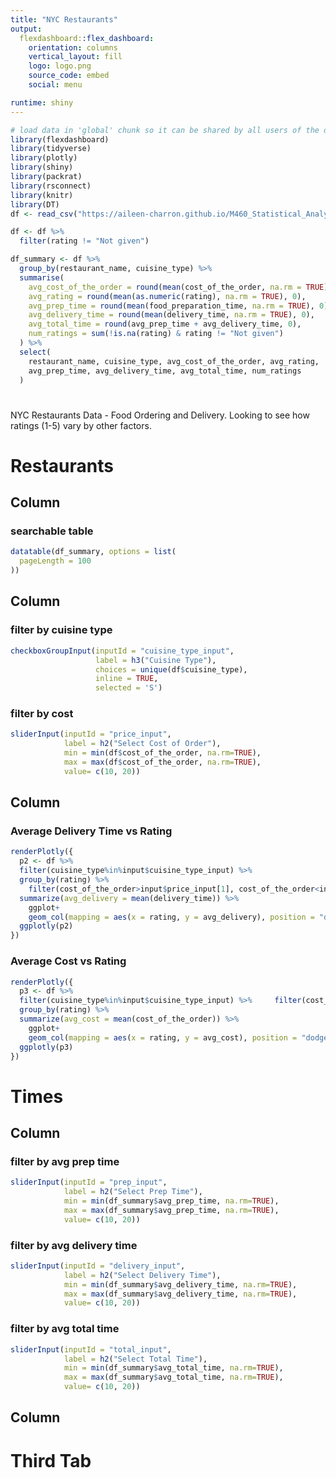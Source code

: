 ```yaml
---
title: "NYC Restaurants"
output: 
  flexdashboard::flex_dashboard:
    orientation: columns
    vertical_layout: fill
    logo: logo.png
    source_code: embed
    social: menu

runtime: shiny
---
```


```r
# load data in 'global' chunk so it can be shared by all users of the dashboard
library(flexdashboard)
library(tidyverse)
library(plotly)
library(shiny)
library(packrat)
library(rsconnect)
library(knitr)
library(DT)
df <- read_csv("https://aileen-charron.github.io/M460_Statistical_Analysis_with_R/food_order.csv")

df <- df %>% 
  filter(rating != "Not given")

df_summary <- df %>%
  group_by(restaurant_name, cuisine_type) %>%
  summarise(
    avg_cost_of_the_order = round(mean(cost_of_the_order, na.rm = TRUE), 2),  
    avg_rating = round(mean(as.numeric(rating), na.rm = TRUE), 0),
    avg_prep_time = round(mean(food_preparation_time, na.rm = TRUE), 0),  
    avg_delivery_time = round(mean(delivery_time, na.rm = TRUE), 0),  
    avg_total_time = round(avg_prep_time + avg_delivery_time, 0),     
    num_ratings = sum(!is.na(rating) & rating != "Not given") 
  ) %>%
  select(
    restaurant_name, cuisine_type, avg_cost_of_the_order, avg_rating, 
    avg_prep_time, avg_delivery_time, avg_total_time, num_ratings  
  )
```

#  {.sidebar}

NYC Restaurants Data - Food Ordering and Delivery. Looking to see how ratings (1-5) vary by other factors.


# Restaurants

## Column {data-width="500"}

### searchable table

```r
datatable(df_summary, options = list(
  pageLength = 100
))
```

## Column {data-width="250"}

### filter by cuisine type

```r
checkboxGroupInput(inputId = "cuisine_type_input", 
                   label = h3("Cuisine Type"),
                   choices = unique(df$cuisine_type), 
                   inline = TRUE,
                   selected = 'S')
```


### filter by cost

```r
sliderInput(inputId = "price_input",
            label = h2("Select Cost of Order"),
            min = min(df$cost_of_the_order, na.rm=TRUE),
            max = max(df$cost_of_the_order, na.rm=TRUE),
            value= c(10, 20))
```

## Column {data-width="250"}

### Average Delivery Time vs Rating 

```r
renderPlotly({
  p2 <- df %>% 
  filter(cuisine_type%in%input$cuisine_type_input) %>% 
  group_by(rating) %>% 
    filter(cost_of_the_order>input$price_input[1], cost_of_the_order<input$price_input[2]) %>% 
  summarize(avg_delivery = mean(delivery_time)) %>% 
    ggplot+
    geom_col(mapping = aes(x = rating, y = avg_delivery), position = "dodge") 
  ggplotly(p2)
})
```

### Average Cost vs Rating
```r
renderPlotly({
  p3 <- df %>% 
  filter(cuisine_type%in%input$cuisine_type_input) %>%     filter(cost_of_the_order>input$price_input[1], cost_of_the_order<input$price_input[2]) %>% 
  group_by(rating) %>% 
  summarize(avg_cost = mean(cost_of_the_order)) %>% 
    ggplot+
    geom_col(mapping = aes(x = rating, y = avg_cost), position = "dodge") 
  ggplotly(p3)
})
```


# Times

## Column {data-width="200"}

### filter by avg prep time

```r
sliderInput(inputId = "prep_input",
            label = h2("Select Prep Time"),
            min = min(df_summary$avg_prep_time, na.rm=TRUE),
            max = max(df_summary$avg_prep_time, na.rm=TRUE),
            value= c(10, 20))
```

### filter by avg delivery time

```r
sliderInput(inputId = "delivery_input",
            label = h2("Select Delivery Time"),
            min = min(df_summary$avg_delivery_time, na.rm=TRUE),
            max = max(df_summary$avg_delivery_time, na.rm=TRUE),
            value= c(10, 20))
```
### filter by avg total time

```r
sliderInput(inputId = "total_input",
            label = h2("Select Total Time"),
            min = min(df_summary$avg_total_time, na.rm=TRUE),
            max = max(df_summary$avg_total_time, na.rm=TRUE),
            value= c(10, 20))
```


## Column {data-width="800"}


# Third Tab
